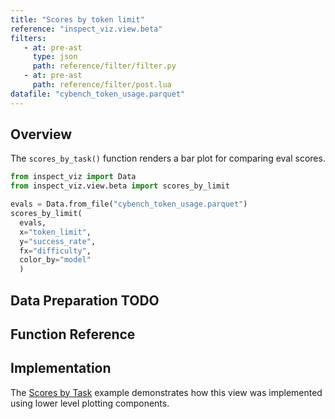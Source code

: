 ```yaml
---
title: "Scores by token limit"
reference: "inspect_viz.view.beta"
filters:
   - at: pre-ast
     type: json
     path: reference/filter/filter.py
   - at: pre-ast
     path: reference/filter/post.lua
datafile: "cybench_token_usage.parquet"
---
```


## Overview

The `scores_by_task()` function renders a bar plot for comparing eval scores.

```python
from inspect_viz import Data
from inspect_viz.view.beta import scores_by_limit

evals = Data.from_file("cybench_token_usage.parquet")
scores_by_limit(
  evals,
  x="token_limit",
  y="success_rate",
  fx="difficulty",
  color_by="model"
  )
```


## Data Preparation TODO


## Function Reference {reference="scores_by_limit"}

## Implementation

The [Scores by Task](examples/inspect/scores-by-task/index.qmd) example demonstrates how this view was implemented using lower level plotting components.
